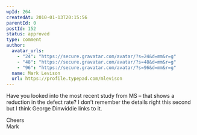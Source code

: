 ```yaml
---
wpId: 264
createdAt: 2010-01-13T20:15:56
parentId: 0
postId: 152
status: approved
type: comment
author:
  avatar_urls:
    - "24": "https://secure.gravatar.com/avatar/?s=24&d=mm&r=g"
    - "48": "https://secure.gravatar.com/avatar/?s=48&d=mm&r=g"
    - "96": "https://secure.gravatar.com/avatar/?s=96&d=mm&r=g"
  name: Mark Levison
  url: https://profile.typepad.com/mlevison
---
```


Have you looked into the most recent study from MS – that shows a reduction in the defect rate? I don’t remember the details right this second but I think George Dinwiddie links to it.

Cheers  
Mark